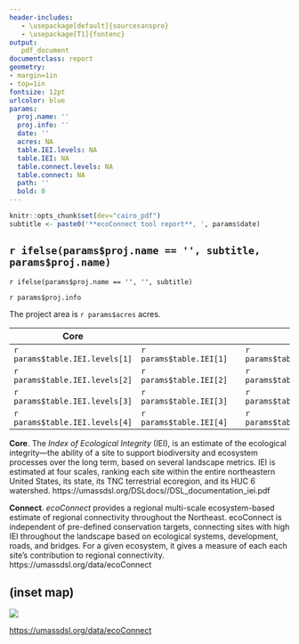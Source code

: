 ```yaml
---
header-includes:
   - \usepackage[default]{sourcesanspro}
   - \usepackage[T1]{fontenc}
output: 
   pdf_document
documentclass: report
geometry: 
- margin=1in
- top=1in
fontsize: 12pt 
urlcolor: blue
params:
  proj.name: ''
  proj.info: ''
  date: ''
  acres: NA
  table.IEI.levels: NA
  table.IEI: NA
  table.connect.levels: NA
  table.connect: NA
  path: ''
  bold: 0
---
```

```r
knitr::opts_chunk$set(dev="cairo_pdf")
subtitle <- paste0('**ecoConnect tool report**, ', params$date)
```

## `r ifelse(params$proj.name == '', subtitle, params$proj.name)`
`r ifelse(params$proj.name == '', '', subtitle)`

`r params$proj.info`

The project area is `r params$acres` acres.


**Core** | | | **Connect** |
-----|---|---|---------|---
`r params$table.IEI.levels[1]` | `r params$table.IEI[1]` | | `r params$table.connect.levels[1]` | `r params$table.connect[1]` | 
`r params$table.IEI.levels[2]` | `r params$table.IEI[2]` | | `r params$table.connect.levels[2]` | `r params$table.connect[2]` | 
`r params$table.IEI.levels[3]` | `r params$table.IEI[3]` | | `r params$table.connect.levels[3]` | `r params$table.connect[3]` | 
`r params$table.IEI.levels[4]` | `r params$table.IEI[4]` | | `r params$table.connect.levels[4]` | `r params$table.connect[4]` | 


**Core**. The _Index of Ecological Integrity_ (IEI), is an estimate of the ecological integrity---the ability of a site
to support biodiversity and ecosystem processes over the long term, based on several landscape metrics. IEI is estimated 
at four scales, ranking each site within the entire northeastern United States, its state, its TNC terrestrial ecoregion, 
and its HUC 6 watershed. https://umassdsl.org/DSLdocs//DSL_documentation_iei.pdf

**Connect**. _ecoConnect_ provides a regional multi-scale ecosystem-based estimate of regional connectivity throughout the Northeast. ecoConnect is independent of pre-defined conservation targets, connecting sites with high IEI throughout the landscape based on ecological systems, development, roads, and bridges.
For a given ecosystem, it gives a measure of each each site's contribution to regional connectivity. https://umassdsl.org/data/ecoConnect

## (inset map)

![](`r params$path`/www/UMass_DSL_logo_v2_small.png)

[https://umassdsl.org/data/ecoConnect](https://umassdsl.org/data/ecoConnect)